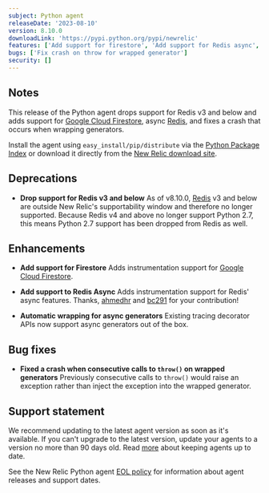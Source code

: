 ```yaml
---
subject: Python agent
releaseDate: '2023-08-10'
version: 8.10.0
downloadLink: 'https://pypi.python.org/pypi/newrelic'
features: ['Add support for firestore', 'Add support for Redis async', 'Add automatic wrapping for async generators', 'Drop support for redis 3 and below']
bugs: ['Fix crash on throw for wrapped generator']
security: []
---
```


## Notes

This release of the Python agent drops support for Redis v3 and below and adds support for [Google Cloud Firestore](https://pypi.org/project/google-cloud-firestore/), async [Redis](https://pypi.org/project/redis/), and fixes a crash that occurs when wrapping generators.

Install the agent using `easy_install/pip/distribute` via the [Python Package Index](https://pypi.python.org/pypi/newrelic) or download it directly from the [New Relic download site](https://download.newrelic.com/python_agent/release).

## Deprecations

* **Drop support for Redis v3 and below**
  As of v8.10.0, [Redis](https://pypi.org/project/redis/3.5.3/) v3 and below are outside New Relic's supportability window and therefore no longer supported. Because Redis v4 and above no longer support Python 2.7, this means Python 2.7 support has been dropped from Redis as well.

## Enhancements

* **Add support for Firestore**
  Adds instrumentation support for [Google Cloud Firestore](https://pypi.org/project/google-cloud-firestore/).

* **Add support to Redis Async**
  Adds instrumentation support for Redis' async features.  Thanks, [ahmedhr](https://github.com/ahmedhr) and [bc291](https://github.com/bc291) for your contribution!

* **Automatic wrapping for async generators**
  Existing tracing decorator APIs now support async generators out of the box.

## Bug fixes

* **Fixed a crash when consecutive calls to `throw()` on wrapped generators**
  Previously consecutive calls to `throw()` would raise an exception rather than inject the exception into the wrapped generator.

## Support statement

We recommend updating to the latest agent version as soon as it's available. If you can't upgrade to the latest version, update your agents to a version no more than 90 days old. Read [more](/docs/new-relic-solutions/new-relic-one/install-configure/update-new-relic-agent/) about keeping agents up to date.

See the New Relic Python agent [EOL policy](/docs/apm/agents/python-agent/getting-started/python-agent-eol-policy/) for information about agent releases and support dates.
